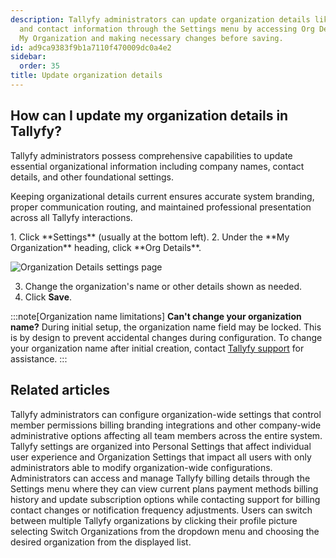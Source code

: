 ```yaml
---
description: Tallyfy administrators can update organization details like company names
  and contact information through the Settings menu by accessing Org Details under
  My Organization and making necessary changes before saving.
id: ad9ca9383f9b1a7110f470009dc0a4e2
sidebar:
  order: 35
title: Update organization details
---
```



## How can I update my organization details in Tallyfy?

Tallyfy administrators possess comprehensive capabilities to update essential organizational information including company names, contact details, and other foundational settings.

Keeping organizational details current ensures accurate system branding, proper communication routing, and maintained professional presentation across all Tallyfy interactions.

<Steps>
1. Click **Settings** (usually at the bottom left).
2. Under the **My Organization** heading, click **Org Details**.

   ![Organization Details settings page](https://screenshots.tallyfy.com/tallyfy%2Fpro%2Fdesktop-light-change-org-details.png)

3. Change the organization's name or other details shown as needed.
4. Click **Save**.
</Steps>

:::note[Organization name limitations]
**Can't change your organization name?** During initial setup, the organization name field may be locked. This is by design to prevent accidental changes during configuration. To change your organization name after initial creation, contact [Tallyfy support](/products/pro/miscellaneous/support/how-can-i-contact-tallyfys-support-team/) for assistance.
:::


## Related articles
<CardGrid>
<LinkTitleCard header="<b>Settings > Organization settings</b>" href="/products/pro/settings/org-settings/" > Tallyfy administrators can configure organization-wide settings that control member permissions billing branding integrations and other company-wide administrative options affecting all team members across the entire system. </LinkTitleCard>
<LinkTitleCard header="<b>Pro > Settings</b>" href="/products/pro/settings/" > Tallyfy settings are organized into Personal Settings that affect individual user experience and Organization Settings that impact all users with only administrators able to modify organization-wide configurations. </LinkTitleCard>
<LinkTitleCard header="<b>Billing > Manage billing</b>" href="/products/pro/settings/billing/how-to-access-and-manage-my-billing-details/" > Administrators can access and manage Tallyfy billing details through the Settings menu where they can view current plans payment methods billing history and update subscription options while contacting support for billing contact changes or notification frequency adjustments. </LinkTitleCard>
<LinkTitleCard header="<b>Personal Settings > Switch between organizations</b>" href="/products/pro/settings/personal-settings/how-can-i-switch-between-organizations-in-tallyfy/" > Users can switch between multiple Tallyfy organizations by clicking their profile picture selecting Switch Organizations from the dropdown menu and choosing the desired organization from the displayed list. </LinkTitleCard>
</CardGrid>